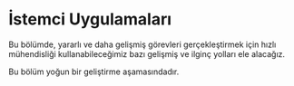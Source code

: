 # İstemci Uygulamaları


Bu bölümde, yararlı ve daha gelişmiş görevleri gerçekleştirmek için hızlı mühendisliği kullanabileceğimiz bazı gelişmiş ve ilginç yolları ele alacağız.

<Callout emoji="⚠️">
  Bu bölüm yoğun bir geliştirme aşamasındadır.
</Callout>